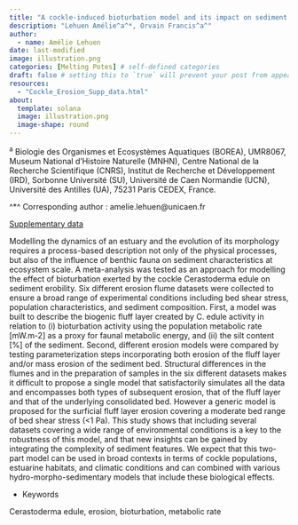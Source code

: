 ```yaml
---
title: "A cockle-induced bioturbation model and its impact on sediment erodibility: a meta-analysis to build a generic model taking into account the diversity of fauna activity and sediment habitats."
description: "Lehuen Amélie^a^*, Orvain Francis^a^"
author:
  - name: Amélie Lehuen
date: last-modified
image: illustration.png
categories: [Melting Potes] # self-defined categories
draft: false # setting this to `true` will prevent your post from appearing on your listing page until you're ready!
resources:
  - "Cockle_Erosion_Supp_data.html"
about:
  template: solana
  image: illustration.png
  image-shape: round
---
```


^a^ Biologie des Organismes et Ecosystèmes Aquatiques (BOREA), UMR8067, Museum National d'Histoire Naturelle (MNHN), Centre National de la Recherche Scientifique (CNRS), Institut de Recherche et Développement (IRD), Sorbonne Université (SU), Université de Caen Normandie (UCN), Université des Antilles (UA), 75231 Paris CEDEX, France.

^*^ Corresponding author : amelie.lehuen\@unicaen.fr

[Supplementary data](Cockle_Erosion_Supp_data.html)

Modelling the dynamics of an estuary and the evolution of its morphology requires a process-based description not only of the physical processes, but also of the influence of benthic fauna on sediment characteristics at ecosystem scale. A meta-analysis was tested as an approach for modelling the effect of bioturbation exerted by the cockle Cerastoderma edule on sediment erobility. Six different erosion flume datasets were collected to ensure a broad range of experimental conditions including bed shear stress, population characteristics, and sediment composition. First, a model was built to describe the biogenic fluff layer created by C. edule activity in relation to (i) bioturbation activity using the population metabolic rate [mW.m-2] as a proxy for faunal metabolic energy, and (ii) the silt content [%] of the sediment. Second, different erosion models were compared by testing parameterization steps incorporating both erosion of the fluff layer and/or mass erosion of the sediment bed. Structural differences in the flumes and in the preparation of samples in the six different datasets makes it difficult to propose a single model that satisfactorily simulates all the data and encompasses both types of subsequent erosion, that of the fluff layer and that of the underlying consolidated bed. However a generic model is proposed for the surficial fluff layer erosion covering a moderate bed range of bed shear stress (<1 Pa). This study shows that including several datasets covering a wide range of environmental conditions is a key to the robustness of this model, and that new insights can be gained by integrating the complexity of sediment features. We expect that this two-part model can be used in broad contexts in terms of cockle populations, estuarine habitats, and climatic conditions and can combined with various hydro-morpho-sedimentary models that include these biological effects.

* Keywords

Cerastoderma edule, erosion, bioturbation, metabolic rate
